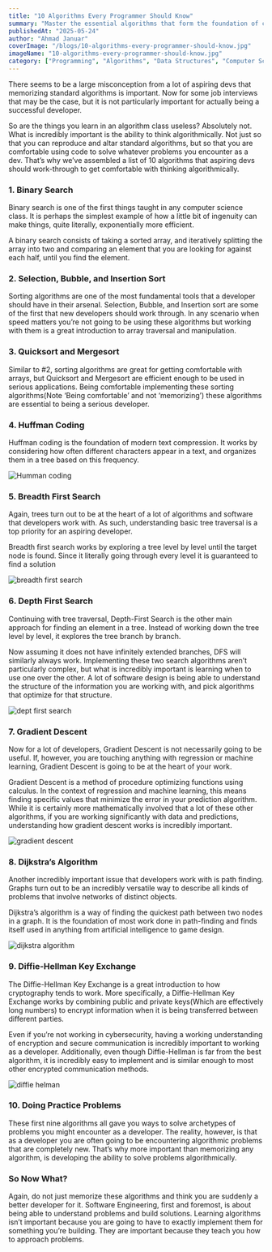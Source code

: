 ```yaml
---
title: "10 Algorithms Every Programmer Should Know"
summary: "Master the essential algorithms that form the foundation of computer science and software development. Learn these key algorithms to level up your programming skills."
publishedAt: "2025-05-24"
author: "Ahmad Januar"
coverImage: "/blogs/10-algorithms-every-programmer-should-know.jpg"
imageName: "10-algorithms-every-programmer-should-know.jpg"
category: ["Programming", "Algorithms", "Data Structures", "Computer Science"]
---
```


There seems to be a large misconception from a lot of aspiring devs that memorizing standard algorithms is important. Now for some job interviews that may be the case, but it is not particularly important for actually being a successful developer.

So are the things you learn in an algorithm class useless? Absolutely not. What is incredibly important is the ability to think algorithmically. Not just so that you can reproduce and altar standard algorithms, but so that you are comfortable using code to solve whatever problems you encounter as a dev.
That’s why we’ve assembled a list of 10 algorithms that aspiring devs should work-through to get comfortable with thinking algorithmically.

### 1. Binary Search

Binary search is one of the first things taught in any computer science class. It is perhaps the simplest example of how a little bit of ingenuity can make things, quite literally, exponentially more efficient.

A binary search consists of taking a sorted array, and iteratively splitting the array into two and comparing an element that you are looking for against each half, until you find the element.

### 2. Selection, Bubble, and Insertion Sort

Sorting algorithms are one of the most fundamental tools that a developer should have in their arsenal. Selection, Bubble, and Insertion sort are some of the first that new developers should work through. In any scenario when speed matters you’re not going to be using these algorithms but working with them is a great introduction to array traversal and manipulation.

### 3. Quicksort and Mergesort

Similar to #2, sorting algorithms are great for getting comfortable with arrays, but Quicksort and Mergesort are efficient enough to be used in serious applications. Being comfortable implementing these sorting algorithms(Note ‘Being comfortable’ and not ‘memorizing’) these algorithms are essential to being a serious developer.

### 4. Huffman Coding

Huffman coding is the foundation of modern text compression. It works by considering how often different characters appear in a text, and organizes them in a tree based on this frequency.

![Humman coding](/blogs/content/huffman-coding.webp)


### 5. Breadth First Search

Again, trees turn out to be at the heart of a lot of algorithms and software that developers work with. As such, understanding basic tree traversal is a top priority for an aspiring developer.

Breadth first search works by exploring a tree level by level until the target node is found. Since it literally going through every level it is guaranteed to find a solution

![breadth first search](/blogs/content/breadth-first-search.webp)

### 6. Depth First Search

Continuing with tree traversal, Depth-First Search is the other main approach for finding an element in a tree. Instead of working down the tree level by level, it explores the tree branch by branch.

Now assuming it does not have infinitely extended branches, DFS will similarly always work. Implementing these two search algorithms aren’t particularly complex, but what is incredibly important is learning when to use one over the other. A lot of software design is being able to understand the structure of the information you are working with, and pick algorithms that optimize for that structure.

![dept first search](/blogs/content/depth-first-search.webp)

### 7. Gradient Descent

Now for a lot of developers, Gradient Descent is not necessarily going to be useful. If, however, you are touching anything with regression or machine learning, Gradient Descent is going to be at the heart of your work.

Gradient Descent is a method of procedure optimizing functions using calculus. In the context of regression and machine learning, this means finding specific values that minimize the error in your prediction algorithm. While it is certainly more mathematically involved that a lot of these other algorithms, if you are working significantly with data and predictions, understanding how gradient descent works is incredibly important.

![gradient descent](/blogs/content/gradient-descent.webp)

### 8. Dijkstra’s Algorithm

Another incredibly important issue that developers work with is path finding. Graphs turn out to be an incredibly versatile way to describe all kinds of problems that involve networks of distinct objects.

Dijkstra’s algorithm is a way of finding the quickest path between two nodes in a graph. It is the foundation of most work done in path-finding and finds itself used in anything from artificial intelligence to game design.

![dijkstra algorithm](/blogs/content/dijkstra-algorithm.webp)

### 9. Diffie-Hellman Key Exchange

The Diffie-Hellman Key Exchange is a great introduction to how cryptography tends to work. More specifically, a Diffie-Hellman Key Exchange works by combining public and private keys(Which are effectively long numbers) to encrypt information when it is being transferred between different parties.

Even if you’re not working in cybersecurity, having a working understanding of encryption and secure communication is incredibly important to working as a developer. Additionally, even though Diffie-Hellman is far from the best algorithm, it is incredibly easy to implement and is similar enough to most other encrypted communication methods.

![diffie helman](/blogs/content/diffi-helman.webp)

### 10. Doing Practice Problems

These first nine algorithms all gave you ways to solve archetypes of problems you might encounter as a developer. The reality, however, is that as a developer you are often going to be encountering algorithmic problems that are completely new. That’s why more important than memorizing any algorithm, is developing the ability to solve problems algorithmically.


### So Now What?

Again, do not just memorize these algorithms and think you are suddenly a better developer for it. Software Engineering, first and foremost, is about being able to understand problems and build solutions. Learning algorithms isn’t important because you are going to have to exactly implement them for something you’re building. They are important because they teach you how to approach problems.


